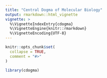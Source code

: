 ```yaml
---
title: "Central Dogma of Molecular Biology"
output: rmarkdown::html_vignette
vignette: >
  %\VignetteIndexEntry{cdogma}
  %\VignetteEngine{knitr::rmarkdown}
  %\VignetteEncoding{UTF-8}
---
```


```r
knitr::opts_chunk$set(
  collapse = TRUE,
  comment = "#>"
)
```

```r
library(cdogma)
```
